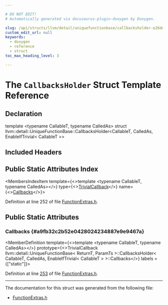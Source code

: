 ```yaml
---

# DO NOT EDIT!
# Automatically generated via docusaurus-plugin-doxygen by Doxygen.

slug: /api/structs/llvm/detail/uniquefunctionbase/callbacksholder-e26dea071331e48430050ba2054ecedc
custom_edit_url: null
keywords:
  - doxygen
  - reference
  - struct
toc_max_heading_level: 3

---
```





# The `CallbacksHolder` Struct Template Reference

<DoxygenPage pluginConfig={pluginConfig}>



## Declaration

<CodeBlock>template &lt;typename CallableT, typename CalledAs&gt;
struct llvm::detail::UniqueFunctionBase::CallbacksHolder&lt;CallableT, CalledAs, EnableIfTrivial&lt; CallableT &gt;&gt;</CodeBlock>

## Included Headers

<IncludesList>
<IncludesListItem
  filePath="llvm/ADT/FunctionExtras.h"
  permalink="/docs/api/files/include/include/llvm/include/llvm/adt/functionextras-h"
  isLocal="true" />
</IncludesList>

## Public Static Attributes Index

<MembersIndex>

<MembersIndexItem
  template={<>template &lt;typename CallableT, typename CalledAs&gt;</>}
  type={<><a href="/docs/api/structs/llvm/detail/uniquefunctionbase/trivialcallback">TrivialCallback</a></>}
  name={<><a href="#a9fb32c2b52e0428024234887e9e9467a">Callbacks</a></>}>
</MembersIndexItem>

</MembersIndex>


Definition at line 252 of file <a href="/docs/api/files/include/include/llvm/include/llvm/adt/functionextras-h">FunctionExtras.h</a>.

<SectionDefinition>

## Public Static Attributes

### Callbacks {#a9fb32c2b52e0428024234887e9e9467a}

<MemberDefinition
  template={<>template &lt;typename CallableT, typename CalledAs&gt;</>}
  prototype={<>TrivialCallback llvm::detail::UniqueFunctionBase&lt; ReturnT, ParamTs &gt;::CallbacksHolder&lt; CallableT, CalledAs, EnableIfTrivial&lt; CallableT &gt; &gt;::Callbacks</>}
  labels = {["static"]}>

Definition at line <a href="/docs/api/files/include/include/llvm/include/llvm/adt/functionextras-h/#l00253">253</a> of file <a href="/docs/api/files/include/include/llvm/include/llvm/adt/functionextras-h">FunctionExtras.h</a>.
</MemberDefinition>

</SectionDefinition>

<hr/>

The documentation for this struct was generated from the following file:

<ul>
<li><a href="/docs/api/files/include/include/llvm/include/llvm/adt/functionextras-h">FunctionExtras.h</a></li>
</ul>

</DoxygenPage>
